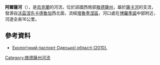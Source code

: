 '''阿爾薩河'''（{{lang-uk|Арса}}），是[[烏克蘭|烏克蘭]]的河流，位於該國西南部[[敖德薩州|敖德薩州]]，屬於[[薩卡河|薩卡河]]的支流，發源自[[沃茲涅先卡德魯加|沃茲涅先卡德魯加]]西北面，流經[[塔魯季涅區|塔魯季涅區]]，河口處在[[博羅季諾|博羅季諾]]中部附近，河道全長16公里。

==參考資料==
* [https://archive.is/20121205013649/www.menr.gov.ua/content/article/5988 Екологічний паспорт Одеської області (2010).]

{{DEFAULTSORT:Арса (річка)}}
[[Category:敖德薩州河流|Category:敖德薩州河流]]


{{Ukraine-river-stub}}